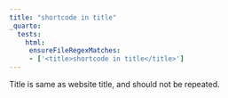 ```yaml
---
title: "shortcode in title"
_quarto:
  tests: 
    html:
     ensureFileRegexMatches:
     - ['<title>shortcode in title</title>']
---
```


Title is same as website title, and should not be repeated.
